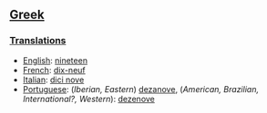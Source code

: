 ==[[Greek]]==
===[[Translations]]===

*[[English]]: [[nineteen]]
*[[French]]: [[dix-neuf]]
*[[Italian]]: [[dici nove]]
*[[Portuguese]]: (''Iberian, Eastern'') [[dezanove]], (''American, Brazilian, International?, Western''): [[dezenove]]